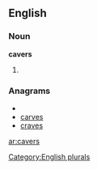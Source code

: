 ==English==

===Noun===
'''cavers'''

# {{plural of|[[caver]]}}

===Anagrams===
* {{alphagram|acersv}}
* [[carves#English|carves]]
* [[craves#English|craves]]


[[Category:English plurals]]

[[ar:cavers]]